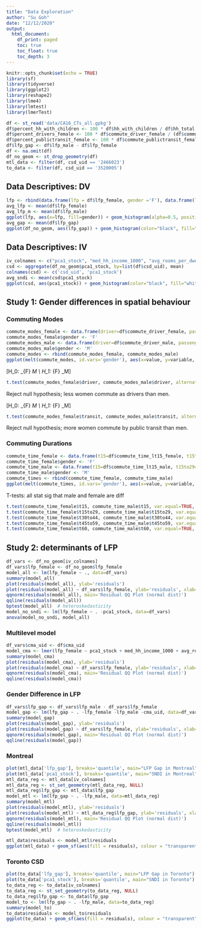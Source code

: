 ```yaml
---
title: "Data Exploration"
author: "Su Goh"
date: "12/12/2020"
output:
  html_document:
    df_print: paged
    toc: true
    toc_float: true
    toc_depth: 3
---
```


```r
knitr::opts_chunk$set(echo = TRUE)
library(sf)
library(tidyverse)
library(ggplot2)
library(reshape2)
library(lme4)
library(lmtest)
library(lmerTest)
```

```r
df <- st_read('data/CA16_CTs_all.gpkg')
df$percent_hh_with_children <- 100 * df$hh_with_children / df$hh_total
df$percent_drivers_female <- 100 * df$commute_driver_female / (df$commute_driver_male + df$commute_driver_female)
df$percent_publictransit_female <- 100 * df$commute_publictransit_female / (df$commute_publictransit_male + df$commute_publictransit_female)
df$lfp_gap <- df$lfp_male - df$lfp_female
df <- na.omit(df)
df_no_geom <- st_drop_geometry(df)
mtl_data <- filter(df, csd_uid == '2466023')
to_data <- filter(df, csd_uid == '3520005')
```

## Data Descriptives: DV
```r
lfp <- rbind(data.frame(lfp = df$lfp_female, gender ='F'), data.frame(lfp = df$lfp_male, gender ='M'))
avg_lfp <- mean(df$lfp_female)
avg_lfp_m <- mean(df$lfp_male)
ggplot(lfp, aes(x=lfp, fill=gender)) + geom_histogram(alpha=0.5, position="identity") + geom_vline(xintercept=avg_lfp_m) + geom_vline(xintercept=avg_lfp)+  scale_x_continuous(breaks=seq(0,100,10)) + labs(title='LFP by gender in Canada  by census tract', x='LFP (%)') 
avg_gap <- mean(df$lfp_gap)
ggplot(df_no_geom, aes(lfp_gap)) + geom_histogram(color="black", fill="white", binwidth = 2) + geom_vline(xintercept = avg_gap, color='red') + labs(title='LFP Gap (M-F) in Canada by census tract', x='percentage points')
```


## Data Descriptives: IV
```r
iv_colnames <- c("pca1_stock", "med_hh_income_1000", "avg_rooms_per_dwelling", "percent_hh_with_children", "lfp_male", "percent_drivers_female", "percent_publictransit_female")
csd <- aggregate(df_no_geom$pca1_stock, by=list(df$csd_uid), mean)
colnames(csd) <- c('csd_uid', 'pca1_stock')
avg_sndi <- mean(csd$pca1_stock)
ggplot(csd, aes(pca1_stock)) + geom_histogram(color="black", fill="white") + geom_vline(xintercept=avg_sndi, color='red') + labs(title='Street network disconnectedness in Canada by municipality', x='SNDI') 
```


## Study 1: Gender differences in spatial behaviour
### Commuting Modes

```r
commute_modes_female <- data.frame(driver=df$commute_driver_female, passenger=df$commute_passenger_female, transit=df$commute_publictransit_female, walk=df$commute_walk_female) 
commute_modes_female$gender <- 'F'
commute_modes_male <- data.frame(driver=df$commute_driver_male, passenger=df$commute_passenger_male, transit=df$commute_publictransit_male, walk=df$commute_walk_male) 
commute_modes_male$gender <- 'M'
commute_modes <- rbind(commute_modes_female, commute_modes_male)
ggplot(melt(commute_modes, id.vars='gender'), aes(x=value, y=variable, fill=gender)) + geom_boxplot() + facet_wrap(~variable, scale="free") + coord_flip() + labs(title='Commuting Modes', x=NULL, y=NULL, fill='Gender')
```

\[H_0: \text{driver}_{F} \geq \text{driver}_M \\ H_1: \text{driver}_{F} \lt \text{driver}_M\] 

```r
t.test(commute_modes_female$driver, commute_modes_male$driver, alternative='less', var.equal=TRUE, paired=TRUE)
```
Reject null hypothesis; less women commute as drivers than men. 

\[H_0: \text{transit}_{F} \leq \text{transit}_M \\ H_1: \text{transit}_{F} \gt \text{transit}_M\]

```r
t.test(commute_modes_female$transit, commute_modes_male$transit, alternative='greater', var.equal=TRUE, paired=TRUE)
```
Reject null hypothesis; more women commute by public transit than men. 


### Commuting Durations
```r
commute_time_female <- data.frame(t15=df$commute_time_lt15_female, t15to29=df$commute_time_15to29_female, t30to44=df$commute_time_30to44_female, t45to59=df$commute_time_45to59_female, t60=df$commute_time_gt60_female) 
commute_time_female$gender <- 'F'
commute_time_male <- data.frame(t15=df$commute_time_lt15_male, t15to29=df$commute_time_15to29_male, t30to44=df$commute_time_30to44_male, t45to59=df$commute_time_45to59_male, t60=df$commute_time_gt60_male) 
commute_time_male$gender <- 'M'
commute_times <- rbind(commute_time_female, commute_time_male)
ggplot(melt(commute_times, id.vars='gender'), aes(x=value, y=variable, fill=gender)) + geom_boxplot() + facet_wrap(~variable, scale="free") + coord_flip() + labs(title='Commuting Duration', x=NULL, y=NULL, fill='Gender')
```

T-tests: all stat sig that male and female are diff
```r
t.test(commute_time_female$t15, commute_time_male$t15, var.equal=TRUE, paired=TRUE)
t.test(commute_time_female$t15to29, commute_time_male$t15to29, var.equal=TRUE, paired=TRUE)
t.test(commute_time_female$t30to44, commute_time_male$t30to44, var.equal=TRUE, paired=TRUE)
t.test(commute_time_female$t45to59, commute_time_male$t45to59, var.equal=TRUE, paired=TRUE)
t.test(commute_time_female$t60, commute_time_male$t60, var.equal=TRUE, paired=TRUE)
```


## Study 2: determinants of LFP
```r
df_vars <- df_no_geom[iv_colnames]
df_vars$lfp_female <- df_no_geom$lfp_female
model_all <- lm(lfp_female ~ ., data=df_vars)
summary(model_all)
plot(residuals(model_all), ylab='residuals')
plot(residuals(model_all) ~ df_vars$lfp_female, ylab='residuals', xlab='fitted value')
qqnorm(residuals(model_all), main='Residual QQ Plot (normal dist)')
qqline(residuals(model_all))
bptest(model_all)  # heteroskedasticity
model_no_sndi <- lm(lfp_female ~ . -pca1_stock, data=df_vars)
anova(model_no_sndi, model_all)
```

### Multilevel model
```r
df_vars$cma_uid <- df$cma_uid
model_cma <- lmer(lfp_female ~ pca1_stock + med_hh_income_1000 + avg_rooms_per_dwelling + percent_hh_with_children + percent_drivers_female + percent_publictransit_female + (1 | cma_uid), data=df_vars)
summary(model_cma)
plot(residuals(model_cma), ylab='residuals')
plot(residuals(model_cma) ~ df_vars$lfp_female, ylab='residuals', xlab='fitted value')
qqnorm(residuals(model_cma), main='Residual QQ Plot (normal dist)')
qqline(residuals(model_cma))
```

### Gender Difference in LFP
```r
df_vars$lfp_gap <- df_vars$lfp_male - df_vars$lfp_female
model_gap <- lm(lfp_gap ~ . -lfp_female -lfp_male -cma_uid, data=df_vars)
summary(model_gap)
plot(residuals(model_gap), ylab='residuals')
plot(residuals(model_gap) ~ df_vars$lfp_female, ylab='residuals', xlab='fitted value')
qqnorm(residuals(model_gap), main='Residual QQ Plot (normal dist)')
qqline(residuals(model_gap))
```

### Montreal
```r
plot(mtl_data['lfp_gap'], breaks='quantile', main="LFP Gap in Montreal")
plot(mtl_data['pca1_stock'], breaks='quantile', main="SNDI in Montreal")
mtl_data_reg <- mtl_data[iv_colnames]
mtl_data_reg <- st_set_geometry(mtl_data_reg, NULL) 
mtl_data_reg$lfp_gap <- mtl_data$lfp_gap
model_mtl <- lm(lfp_gap ~ . -lfp_male, data=mtl_data_reg)
summary(model_mtl)
plot(residuals(model_mtl), ylab='residuals')
plot(residuals(model_mtl) ~ mtl_data_reg$lfp_gap, ylab='residuals', xlab='fitted value')
qqnorm(residuals(model_mtl), main='Residual QQ Plot (normal dist)')
qqline(residuals(model_mtl))
bptest(model_mtl)  # heteroskedasticity

mtl_data$residuals <- model_mtl$residuals
ggplot(mtl_data) + geom_sf(aes(fill = residuals), colour = "transparent") +   scale_fill_viridis_c(limits = c(-15, 20)) 
```

### Toronto CSD
```r
plot(to_data['lfp_gap'], breaks='quantile', main="LFP Gap in Toronto")
plot(to_data['pca1_stock'], breaks='quantile', main="SNDI in Toronto")
to_data_reg <- to_data[iv_colnames]
to_data_reg <- st_set_geometry(to_data_reg, NULL) 
to_data_reg$lfp_gap <- to_data$lfp_gap
model_to <- lm(lfp_gap ~ . -lfp_male, data=to_data_reg)
summary(model_to)
to_data$residuals <- model_to$residuals
ggplot(to_data) + geom_sf(aes(fill = residuals), colour = "transparent") +   scale_fill_viridis_c(limits = c(-15, 20)) 
```